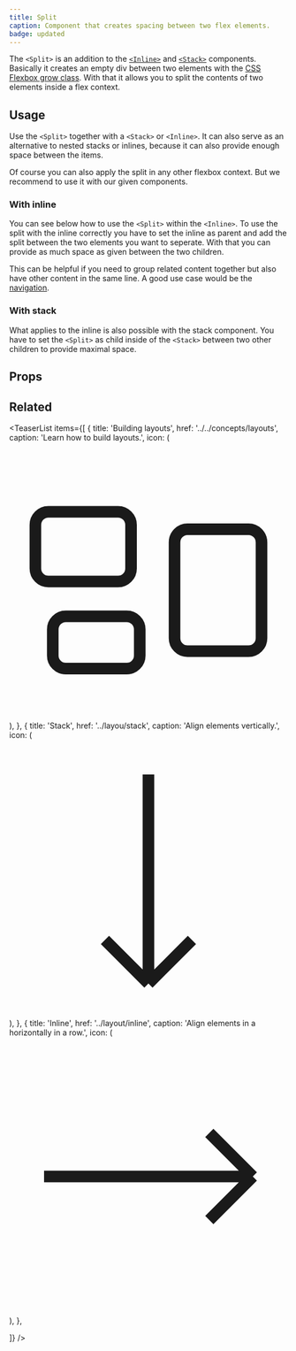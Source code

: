 ```yaml
---
title: Split
caption: Component that creates spacing between two flex elements.
badge: updated
---
```


The `<Split>` is an addition to the [`<Inline>`](/components/inline/) and [`<Stack>`](/component/stack/) components. Basically it creates an empty div between two elements with the [CSS Flexbox grow class](https://developer.mozilla.org/en-US/docs/Web/CSS/flex-grow). With that it allows you to split the contents of two elements inside a flex context.

## Usage

Use the `<Split>` together with a `<Stack>` or `<Inline>`. It can also serve as an alternative to nested stacks or inlines, because it can also provide enough space between the items.

Of course you can also apply the split in any other flexbox context. But we recommend to use it with our given components.

### With inline

You can see below how to use the `<Split>` within the `<Inline>`.
To use the split with the inline correctly you have to set the inline as parent and add the split between the two elements you want to seperate.
With that you can provide as much space as given between the two children.

This can be helpful if you need to group related content together but also have other content in the same line. A good use case would be the [navigation](../../recipes/navigation-recipes).

<ComponentDemo file="./split-inline.demo.tsx" />

### With stack

What applies to the inline is also possible with the stack component. You have to set the `<Split>` as child inside of the `<Stack>` between two other children to provide maximal space.

<ComponentDemo file="./split-stack.demo.tsx" />

## Props

<StorybookHintMessage component={title} />

<PropsTable component={title} />

## Related

<TeaserList
  items={[
    {
      title: 'Building layouts',
      href: '../../concepts/layouts',
      caption: 'Learn how to build layouts.',
      icon: (
        <svg
          xmlns="http://www.w3.org/2000/svg"
          fill="none"
          viewBox="0 0 24 24"
          strokeWidth={1.5}
          stroke="currentColor"
          className="size-6"
        >
          <path
            strokeLinecap="round"
            strokeLinejoin="round"
            d="M2.25 7.125C2.25 6.504 2.754 6 3.375 6h6c.621 0 1.125.504 1.125 1.125v3.75c0 .621-.504 1.125-1.125 1.125h-6a1.125 1.125 0 0 1-1.125-1.125v-3.75ZM14.25 8.625c0-.621.504-1.125 1.125-1.125h5.25c.621 0 1.125.504 1.125 1.125v8.25c0 .621-.504 1.125-1.125 1.125h-5.25a1.125 1.125 0 0 1-1.125-1.125v-8.25ZM3.75 16.125c0-.621.504-1.125 1.125-1.125h5.25c.621 0 1.125.504 1.125 1.125v2.25c0 .621-.504 1.125-1.125 1.125h-5.25a1.125 1.125 0 0 1-1.125-1.125v-2.25Z"
          />
        </svg>
      ),
    },
    {
      title: 'Stack',
      href: '../layou/stack',
      caption: 'Align elements vertically.',
      icon: (
        <svg xmlns="http://www.w3.org/2000/svg" fill="none" viewBox="0 0 24 24" strokeWidth={1.5} stroke="currentColor" className="size-6">
  <path strokeLinecap="round" strokeLinejoin="round" d="M15.75 17.25 12 21m0 0-3.75-3.75M12 21V3" />
</svg>
      ),
    },
    {
      title: 'Inline',
      href: '../layout/inline',
      caption: 'Align elements in a horizontally in a row.',
      icon: (
       <svg xmlns="http://www.w3.org/2000/svg" fill="none" viewBox="0 0 24 24" strokeWidth={1.5} stroke="currentColor" className="size-6">
  <path strokeLinecap="round" strokeLinejoin="round" d="M17.25 8.25 21 12m0 0-3.75 3.75M21 12H3" />
</svg>
      ),
    },

]}
/>
